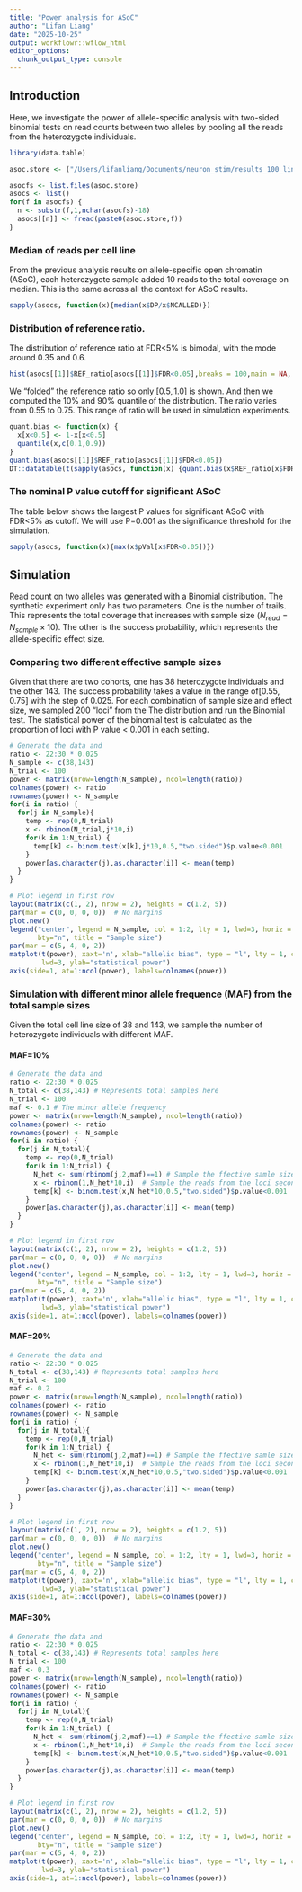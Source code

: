 ```yaml
---
title: "Power analysis for ASoC"
author: "Lifan Liang"
date: "2025-10-25"
output: workflowr::wflow_html
editor_options:
  chunk_output_type: console
---
```


## Introduction

Here, we investigate the power of allele-specific analysis with two-sided binomial tests on read counts between two alleles by pooling all the reads from the heterozygote individuals.

```r
library(data.table)

asoc.store <- ("/Users/lifanliang/Documents/neuron_stim/results_100_lines_22Dec2023/")

asocfs <- list.files(asoc.store)
asocs <- list()
for(f in asocfs) {
  n <- substr(f,1,nchar(asocfs)-18)
  asocs[[n]] <- fread(paste0(asoc.store,f))
}
```

### Median of reads per cell line

From the previous analysis results on allele-specific open chromatin (ASoC), each heterozygote sample added 10 reads to the total coverage on median. This is the same across all the context for ASoC results.

```r
sapply(asocs, function(x){median(x$DP/x$NCALLED)})
```

### Distribution of reference ratio.

The distribution of reference ratio at FDR<5% is bimodal, with the mode around 0.35 and 0.6.

```r
hist(asocs[[1]]$REF_ratio[asocs[[1]]$FDR<0.05],breaks = 100,main = NA, xlab="Proportion of read counts on the reference allele")
```

We "folded" the reference ratio so only $[0.5,1.0]$ is shown. And then we computed the 10% and 90% quantile of the distribution. The ratio varies from 0.55 to 0.75. This range of ratio will be used in simulation experiments.

```r
quant.bias <- function(x) {
  x[x<0.5] <- 1-x[x<0.5]
  quantile(x,c(0.1,0.9))
}
quant.bias(asocs[[1]]$REF_ratio[asocs[[1]]$FDR<0.05])
DT::datatable(t(sapply(asocs, function(x) {quant.bias(x$REF_ratio[x$FDR<0.05])})))
```


### The nominal P value cutoff for significant ASoC

The table below shows the largest P values for significant ASoC with FDR<5% as cutoff. We will use P=0.001 as the significance threshold for the simulation.

```r
sapply(asocs, function(x){max(x$pVal[x$FDR<0.05])})
```



## Simulation 

Read count on two alleles was generated with a Binomial distribution. The synthetic experiment only has two parameters. One is the number of trails. This represents the total coverage that increases with sample size ($N_{read}=N_{sample} \times 10$). The other is the success probability, which represents the allele-specific effect size.

### Comparing two different effective sample sizes

Given that there are two cohorts, one has 38 heterozygote individuals and the other 143. The success probability takes a value in the range of$[0.55,0.75]$ with the step of 0.025. For each combination of sample size and effect size, we sampled 200 "loci" from the The distribution and run the Binomial test. The statistical power of the binomial test is calculated as the proportion of loci with P value < 0.001 in each setting.

```r

# Generate the data and 
ratio <- 22:30 * 0.025
N_sample <- c(38,143)
N_trial <- 100
power <- matrix(nrow=length(N_sample), ncol=length(ratio))
colnames(power) <- ratio
rownames(power) <- N_sample
for(i in ratio) {
  for(j in N_sample){
    temp <- rep(0,N_trial)
    x <- rbinom(N_trial,j*10,i)
    for(k in 1:N_trial) {
      temp[k] <- binom.test(x[k],j*10,0.5,"two.sided")$p.value<0.001
    }
    power[as.character(j),as.character(i)] <- mean(temp)
  }
}

# Plot legend in first row
layout(matrix(c(1, 2), nrow = 2), heights = c(1.2, 5))
par(mar = c(0, 0, 0, 0))  # No margins
plot.new()
legend("center", legend = N_sample, col = 1:2, lty = 1, lwd=3, horiz = T,
       bty="n", title = "Sample size")
par(mar = c(5, 4, 0, 2))
matplot(t(power), xaxt='n', xlab="allelic bias", type = "l", lty = 1, col = 1:2,
        lwd=3, ylab="statistical power")
axis(side=1, at=1:ncol(power), labels=colnames(power))
```

### Simulation with different minor allele frequence (MAF) from the total sample sizes

Given the total cell line size of 38 and 143, we sample the number of heterozygote individuals with different MAF.


#### MAF=10%
```r

# Generate the data and 
ratio <- 22:30 * 0.025
N_total <- c(38,143) # Represents total samples here
N_trial <- 100
maf <- 0.1 # The minor allele frequency
power <- matrix(nrow=length(N_sample), ncol=length(ratio))
colnames(power) <- ratio
rownames(power) <- N_sample
for(i in ratio) {
  for(j in N_total){
    temp <- rep(0,N_trial)
    for(k in 1:N_trial) {
      N_het <- sum(rbinom(j,2,maf)==1) # Sample the ffective samle size first
      x <- rbinom(1,N_het*10,i)  # Sample the reads from the loci second
      temp[k] <- binom.test(x,N_het*10,0.5,"two.sided")$p.value<0.001
    }
    power[as.character(j),as.character(i)] <- mean(temp)
  }
}

# Plot legend in first row
layout(matrix(c(1, 2), nrow = 2), heights = c(1.2, 5))
par(mar = c(0, 0, 0, 0))  # No margins
plot.new()
legend("center", legend = N_sample, col = 1:2, lty = 1, lwd=3, horiz = T,
       bty="n", title = "Sample size")
par(mar = c(5, 4, 0, 2))
matplot(t(power), xaxt='n', xlab="allelic bias", type = "l", lty = 1, col = 1:2,
        lwd=3, ylab="statistical power")
axis(side=1, at=1:ncol(power), labels=colnames(power))
```


#### MAF=20%
```r

# Generate the data and 
ratio <- 22:30 * 0.025
N_total <- c(38,143) # Represents total samples here
N_trial <- 100
maf <- 0.2
power <- matrix(nrow=length(N_sample), ncol=length(ratio))
colnames(power) <- ratio
rownames(power) <- N_sample
for(i in ratio) {
  for(j in N_total){
    temp <- rep(0,N_trial)
    for(k in 1:N_trial) {
      N_het <- sum(rbinom(j,2,maf)==1) # Sample the ffective samle size first
      x <- rbinom(1,N_het*10,i)  # Sample the reads from the loci second
      temp[k] <- binom.test(x,N_het*10,0.5,"two.sided")$p.value<0.001
    }
    power[as.character(j),as.character(i)] <- mean(temp)
  }
}

# Plot legend in first row
layout(matrix(c(1, 2), nrow = 2), heights = c(1.2, 5))
par(mar = c(0, 0, 0, 0))  # No margins
plot.new()
legend("center", legend = N_sample, col = 1:2, lty = 1, lwd=3, horiz = T,
       bty="n", title = "Sample size")
par(mar = c(5, 4, 0, 2))
matplot(t(power), xaxt='n', xlab="allelic bias", type = "l", lty = 1, col = 1:2,
        lwd=3, ylab="statistical power")
axis(side=1, at=1:ncol(power), labels=colnames(power))
```

#### MAF=30%
```r

# Generate the data and 
ratio <- 22:30 * 0.025
N_total <- c(38,143) # Represents total samples here
N_trial <- 100
maf <- 0.3
power <- matrix(nrow=length(N_sample), ncol=length(ratio))
colnames(power) <- ratio
rownames(power) <- N_sample
for(i in ratio) {
  for(j in N_total){
    temp <- rep(0,N_trial)
    for(k in 1:N_trial) {
      N_het <- sum(rbinom(j,2,maf)==1) # Sample the ffective samle size first
      x <- rbinom(1,N_het*10,i)  # Sample the reads from the loci second
      temp[k] <- binom.test(x,N_het*10,0.5,"two.sided")$p.value<0.001
    }
    power[as.character(j),as.character(i)] <- mean(temp)
  }
}

# Plot legend in first row
layout(matrix(c(1, 2), nrow = 2), heights = c(1.2, 5))
par(mar = c(0, 0, 0, 0))  # No margins
plot.new()
legend("center", legend = N_sample, col = 1:2, lty = 1, lwd=3, horiz = T,
       bty="n", title = "Sample size")
par(mar = c(5, 4, 0, 2))
matplot(t(power), xaxt='n', xlab="allelic bias", type = "l", lty = 1, col = 1:2,
        lwd=3, ylab="statistical power")
axis(side=1, at=1:ncol(power), labels=colnames(power))
```
